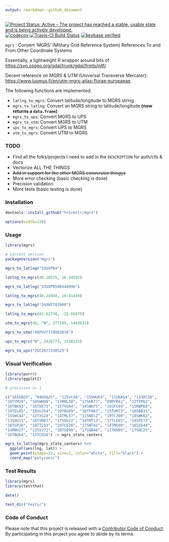 ```yaml
---
output: rmarkdown::github_document
---
```

[![Project Status: Active - The project has reached a stable, usable state and is being actively developed.](http://www.repostatus.org/badges/0.1.0/active.svg)](http://www.repostatus.org/#active) 
[![codecov](https://codecov.io/gh/hrbrmstr/mgrs/branch/master/graph/badge.svg)](https://codecov.io/gh/hrbrmstr/mgrs)
[![Travis-CI Build Status](https://travis-ci.org/hrbrmstr/mgrs.svg?branch=master)](https://travis-ci.org/hrbrmstr/mgrs)
[![keybase verified](https://img.shields.io/badge/keybase-verified-brightgreen.svg)](https://gist.github.com/hrbrmstr/be2f2c14fd78cac24697)

`mgrs` : Convert 'MGRS' (Military Grid Reference System) References To and From Other Coordinate Systems

Essentially, a lightweight R wrapper around bits of <https://svn.osgeo.org/gdal/trunk/gdal/frmts/nitf/>.

Decent reference on MGRS & UTM (Universal Transverse Mercator): <https://www.luomus.fi/en/utm-mgrs-atlas-florae-europaeae>.

The following functions are implemented:

- `latlng_to_mgrs`:	Convert latitude/longitude to MGRS string 
- `mgrs_to_latlng`:	Convert an MGRS string to latitude/longitude **(now returns a `data.frame`)**
- `mgrs_to_ups`:	Convert MGRS to UPS
- `mgrs_to_utm`:	Convert MGRS to UTM
- `ups_to_mgrs`:	Convert UPS to MGRS
- `utm_to_mgrs`:	Convert UTM to MGRS

### TODO

- Find all the folks/projects I need to add in the `DESCRIPTION` for auth/ctb & docs
- Vectorize ALL THE THINGS
- <strike>Add in support for the other MGRS conversion thingys</strike>
- More error checking (basic checking is done)
- Precision validation
- More tests (basic testing is done)

### Installation

```r
devtools::install_github("hrbrmstr/mgrs")
```

```r
options(width=120)
```

### Usage

```r
library(mgrs)

# current verison
packageVersion("mgrs")

mgrs_to_latlng("33UXP04")

latlng_to_mgrs(48.20535, 16.34593)

mgrs_to_latlng("33UXP0500444996")

latlng_to_mgrs(48.24948, 16.41449)

mgrs_to_latlng("24XWT783908")

latlng_to_mgrs(83.62738, -32.66879)

utm_to_mgrs(48, "N", 377299, 1483035)

mgrs_to_utm("48PUV7729883034")

ups_to_mgrs("N", 2426773, 1530125)

mgrs_to_ups("ZGC2677330125")
```

### Visual Verification

```r
library(purrr)
library(ggplot2)

# precision == 1

c("16SEB20", "09UXQ25", "12SVC48", "15SWU64", "11SKA54", "13SDC58", 
"18TYM20", "18SWH08", "17RML38", "17SKR77", "09RYR61", "12TTP62", 
"16TBK93", "16TEK73", "15TVG64", "14SNH75", "16SFG94", "15RWP68", 
"19TEL05", "18SUJ54", "19TBG89", "16TFN87", "15TUM73", "16SBB31", 
"15SWC44", "12TXS28", "14TML57", "11SND12", "19TCJ00", "18SWK62", 
"13SDU11", "18TVN87", "17SQV22", "14TMT13", "17TLE65", "14SPE73", 
"10TGP36", "18TTL93", "19TCG20", "17SNT42", "14TMQ40", "16SEE44", 
"14RNV27", "12SVJ72", "18TXQ90", "17SQB46", "11TKN95", "17SNC25", 
"16TBQ64", "13TCH16") -> mgrs_state_centers

mgrs_to_latlng(mgrs_state_centers) %>% 
  ggplot(aes(lng, lat)) +
  geom_point(shape=22, size=2, color="white", fill="black") +
  coord_map("polyconic")
```

### Test Results

```r
library(mgrs)
library(testthat)

date()

test_dir("tests/")
```

### Code of Conduct

Please note that this project is released with a [Contributor Code of Conduct](CONDUCT.md). By participating in this project you agree to abide by its terms.